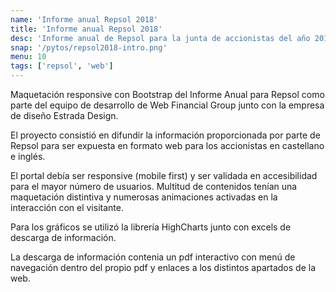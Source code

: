 ```yaml
---
name: 'Informe anual Repsol 2018'
title: 'Informe anual Repsol 2018'
desc: 'Informe anual de Repsol para la junta de accionistas del año 2018'
snap: '/pytos/repsol2018-intro.png'
menu: 10
tags: ['repsol', 'web']
---
```



Maquetación responsive con Bootstrap del Informe Anual para Repsol como parte del equipo de desarrollo 
de Web Financial Group junto con la empresa de diseño Estrada Design.

El proyecto consistió en difundir la información proporcionada por parte de Repsol para ser expuesta
en formato web para los accionistas en castellano e inglés. 

El portal debía ser responsive (mobile first) y ser validada en accesibilidad para el mayor número de usuarios. 
Multitud de contenidos tenían una maquetación distintiva y numerosas animaciones activadas en la interacción con 
el visitante.

Para los gráficos se utilizó la librería HighCharts junto con excels de descarga de información. 

La descarga de información contenia un pdf interactivo con menú de navegación dentro del propio pdf y enlaces
a los distintos apartados de la web.
